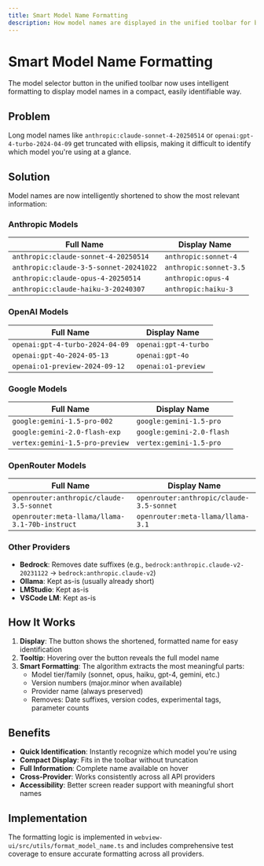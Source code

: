 ```yaml
---
title: Smart Model Name Formatting
description: How model names are displayed in the unified toolbar for better identification
---
```


# Smart Model Name Formatting

The model selector button in the unified toolbar now uses intelligent formatting to display model names in a compact, easily identifiable way.

## Problem

Long model names like `anthropic:claude-sonnet-4-20250514` or `openai:gpt-4-turbo-2024-04-09` get truncated with ellipsis, making it difficult to identify which model you're using at a glance.

## Solution

Model names are now intelligently shortened to show the most relevant information:

### Anthropic Models

| Full Name | Display Name |
|-----------|--------------|
| `anthropic:claude-sonnet-4-20250514` | `anthropic:sonnet-4` |
| `anthropic:claude-3-5-sonnet-20241022` | `anthropic:sonnet-3.5` |
| `anthropic:claude-opus-4-20250514` | `anthropic:opus-4` |
| `anthropic:claude-haiku-3-20240307` | `anthropic:haiku-3` |

### OpenAI Models

| Full Name | Display Name |
|-----------|--------------|
| `openai:gpt-4-turbo-2024-04-09` | `openai:gpt-4-turbo` |
| `openai:gpt-4o-2024-05-13` | `openai:gpt-4o` |
| `openai:o1-preview-2024-09-12` | `openai:o1-preview` |

### Google Models

| Full Name | Display Name |
|-----------|--------------|
| `google:gemini-1.5-pro-002` | `google:gemini-1.5-pro` |
| `google:gemini-2.0-flash-exp` | `google:gemini-2.0-flash` |
| `vertex:gemini-1.5-pro-preview` | `vertex:gemini-1.5-pro` |

### OpenRouter Models

| Full Name | Display Name |
|-----------|--------------|
| `openrouter:anthropic/claude-3.5-sonnet` | `openrouter:anthropic/claude-3.5-sonnet` |
| `openrouter:meta-llama/llama-3.1-70b-instruct` | `openrouter:meta-llama/llama-3.1` |

### Other Providers

- **Bedrock**: Removes date suffixes (e.g., `bedrock:anthropic.claude-v2-20231122` → `bedrock:anthropic.claude-v2`)
- **Ollama**: Kept as-is (usually already short)
- **LMStudio**: Kept as-is
- **VSCode LM**: Kept as-is

## How It Works

1. **Display**: The button shows the shortened, formatted name for easy identification
2. **Tooltip**: Hovering over the button reveals the full model name
3. **Smart Formatting**: The algorithm extracts the most meaningful parts:
   - Model tier/family (sonnet, opus, haiku, gpt-4, gemini, etc.)
   - Version numbers (major.minor when available)
   - Provider name (always preserved)
   - Removes: Date suffixes, version codes, experimental tags, parameter counts

## Benefits

- **Quick Identification**: Instantly recognize which model you're using
- **Compact Display**: Fits in the toolbar without truncation
- **Full Information**: Complete name available on hover
- **Cross-Provider**: Works consistently across all API providers
- **Accessibility**: Better screen reader support with meaningful short names

## Implementation

The formatting logic is implemented in `webview-ui/src/utils/format_model_name.ts` and includes comprehensive test coverage to ensure accurate formatting across all providers.

